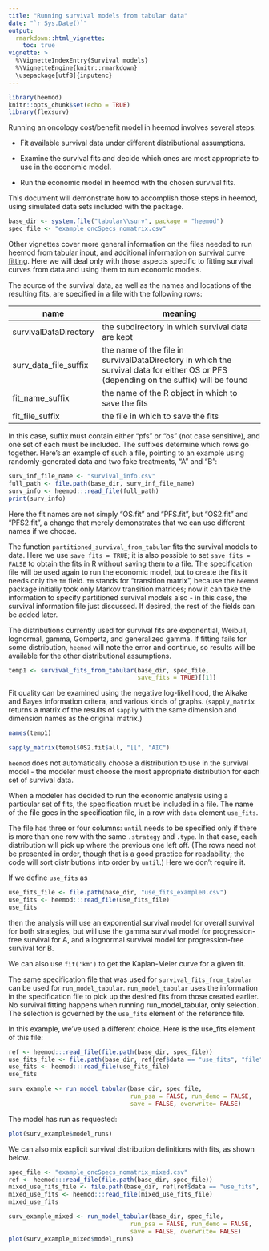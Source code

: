 ```yaml
---
title: "Running survival models from tabular data"
date: "`r Sys.Date()`"
output:
  rmarkdown::html_vignette:
    toc: true 
vignette: >
  %\VignetteIndexEntry{Survival models}
  %\VignetteEngine{knitr::rmarkdown}
  \usepackage[utf8]{inputenc}
---
```



```r
library(heemod)
knitr::opts_chunk$set(echo = TRUE)
library(flexsurv)
```

Running an oncology cost/benefit model in heemod involves several steps:

* Fit available survival data under different distributional assumptions.

* Examine the survival fits and decide which ones are most appropriate to use in the economic model.

* Run the economic model in heemod with the chosen survival fits.

This document will demonstrate how to accomplish those steps in heemod,
using simulated data sets included with the package.

```r
base_dir <- system.file("tabular\\surv", package = "heemod")
spec_file <- "example_oncSpecs_nomatrix.csv"
```

Other vignettes cover more general information on the files needed to run heemod from [tabular input](h-tabular.html), and additional
information on [survival curve fitting](j-survival.html). 
Here we will deal only with those aspects specific to fitting survival curves
from data and using them to run economic models.

The source of the survival data, as well as the names and locations of the resulting fits, are specified in a file with the following rows:

name | meaning
-------------------------|------------------------------------------------------------------
survivalDataDirectory	   | the subdirectory in which survival data are kept
surv_data_file_suffix	   | the name of the file in survivalDataDirectory in which the survival data for either OS or PFS (depending on the suffix) will be found
fit_name_suffix	         | the name of the R object in which to save the fits
fit_file_suffix	         | the file in which to save the fits

In this case, suffix must contain either “pfs” or “os” (not case sensitive), and one set of each must be included. The suffixes determine which rows go together. Here’s an example of such a file, pointing to an example using randomly-generated data and two fake treatments, “A” and “B”:

```r
surv_inf_file_name <- "survival_info.csv"
full_path <- file.path(base_dir, surv_inf_file_name)
surv_info <- heemod:::read_file(full_path)
print(surv_info)
```

Here the fit names are not simply “OS.fit” and “PFS.fit”, but “OS2.fit” and “PFS2.fit”, a change that merely demonstrates that we can use different names if we choose.

The function `partitioned_survival_from_tabular` fits the survival models 
to data.
Here we use `save_fits = TRUE`; it is also possible to set `save_fits = FALSE`
to obtain the fits in R without saving them to a file. The specification file
will be used again to run the economic model, but to create the fits it needs
only the `tm` field. `tm` stands for "transition matrix", because the `heemod` package
initially took only Markov transition matrices; now it can take the information
to specify partitioned survival models also - in this case, the survival information
file just discussed.  If desired, the rest of the fields can be
added later.

The distributions currently used for survival fits are exponential, Weibull, lognormal, gamma, Gompertz, and generalized gamma. If fitting fails for some distribution, `heemod` will note the error and continue, so results will be available for the other distributional assumptions.

```r
temp1 <- survival_fits_from_tabular(base_dir, spec_file, 
                                    save_fits = TRUE)[[1]]
```

Fit quality can be examined using the negative log-likelihood, the Aikake
and Bayes information critera, and various kinds of graphs. 
(`sapply_matrix` returns a matrix of the results of `sapply` with the same
dimension and dimension names as the original matrix.)

```r
names(temp1)
```

```r
sapply_matrix(temp1$OS2.fit$all, "[[", "AIC")
```
`heemod` does not automatically choose a distribution to use in the survival model - the modeler must choose the most appropriate distribution for each set of survival data.

When a modeler has decided to run the economic analysis using a particular set of fits, the specification must be included in a file.  The name of the file goes in the
specification file, in a row with `data` element `use_fits`.

The file has three or four columns: \itemize{
\item{`.strategy`, corresponding to the strategies in the model;}
\item{`.type`, which for each row is either 'pfs' or 'os';}
\item{`dist`,  specifying the survival distribution to use;}
\item{`until` (optionally), specifying when the distribution ceases to apply.}
}
`until` needs to be specified only if there is more than one row with the same
`.strategy` and `.type`.  In that case, each distribution will pick up where
the previous one left off.   (The rows need not be presented in order, though
that is a good practice for readability; the code will sort distributions into
order by `until`.)   Here we don't require it.

If we define `use_fits` as
```r
use_fits_file <- file.path(base_dir, "use_fits_example0.csv")
use_fits <- heemod:::read_file(use_fits_file)
use_fits
```

then the analysis will use an exponential survival model for overall survival for both strategies, but will use the gamma survival model for progression-free survival for A, and a lognormal survival model for progression-free survival for B.

We can also use `fit('km')` to get the Kaplan-Meier curve for a given fit.

The same specification file that was used for `survival_fits_from_tabular` can be used for `run_model_tabular`. `run_model_tabular` uses the information in the specification file to pick up the desired fits from those created earlier. No survival fitting happens when running  run_model_tabular, only selection.  The selection is governed by the `use_fits` element of the reference file.

In this example, we’ve used a different choice. Here is the use_fits element of this file:
```r
ref <- heemod:::read_file(file.path(base_dir, spec_file))
use_fits_file <- file.path(base_dir, ref[ref$data == "use_fits", "file"])
use_fits <- heemod:::read_file(use_fits_file)
use_fits
```

```r
surv_example <- run_model_tabular(base_dir, spec_file,
                                  run_psa = FALSE, run_demo = FALSE,
                                  save = FALSE, overwrite= FALSE)
```
The model has run as requested:
```r
plot(surv_example$model_runs)
```

We can also mix explicit survival distribution definitions with fits,
as shown below.
```r
spec_file <- "example_oncSpecs_nomatrix_mixed.csv"
ref <- heemod:::read_file(file.path(base_dir, spec_file))
mixed_use_fits_file <- file.path(base_dir, ref[ref$data == "use_fits", "file"])
mixed_use_fits <- heemod:::read_file(mixed_use_fits_file)
mixed_use_fits
```

```r
surv_example_mixed <- run_model_tabular(base_dir, spec_file,
                                  run_psa = FALSE, run_demo = FALSE,
                                  save = FALSE, overwrite= FALSE)
plot(surv_example_mixed$model_runs)
```
